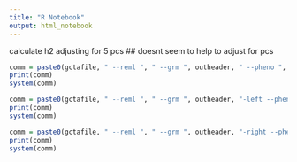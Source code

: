 ```yaml
---
title: "R Notebook"
output: html_notebook
---
```


calculate h2 adjusting for 5 pcs
## doesnt seem to help to adjust for pcs
```r

comm = paste0(gctafile, " --reml ", " --grm ", outheader, " --pheno ", phenofile , " --qcovar ", outheader, "-gcta-covar.eigenvec"," --out ", outheader, "-gcta-all-adj-pc")
print(comm)
system(comm)

comm = paste0(gctafile, " --reml ", " --grm ", outheader, "-left --pheno ", phenofile , " --qcovar ", outheader, "-gcta-covar.eigenvec"," --out ", outheader, "-gcta-left-adj-pc")
print(comm)
system(comm)

comm = paste0(gctafile, " --reml ", " --grm ", outheader, "-right --pheno ", phenofile , " --qcovar ", outheader, "-gcta-covar.eigenvec"," --out ", outheader, "-gcta-right-adj-pc")
print(comm)
system(comm)



```